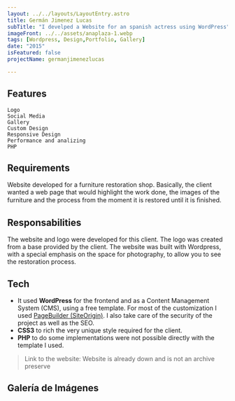 ```yaml
---
layout: ../../layouts/LayoutEntry.astro
title: Germán Jimenez Lucas
subTitle: "I develped a Website for an spanish actress using WordPress"
imageFront: ../../assets/anaplaza-1.webp
tags: [Wordpress, Design,Portfolio, Gallery]
date: "2015"
isFeatured: false 
projectName: germanjimenezlucas

---
```


## Features

    Logo
    Social Media
    Gallery
    Custom Design
    Responsive Design
    Performance and analizing
    PHP

## Requirements

Website developed for a furniture restoration shop. Basically, the client wanted a web page that would highlight the work done, the images of the furniture and the process from the moment it is restored until it is ﬁnished.

## Responsabilities

The website and logo were developed for this client. The logo was created from a base provided by the client. The website was built with Wordpress, with a special emphasis on the space for photography, to allow you to see the restoration process.

## Tech

- It used **WordPress** for the frontend and as a Content Management System (CMS), using a free template. For most of the customization I used [PageBuilder (SiteOrigin)](https://siteorigin.com/page-builder/). I also take care of the security of the project as well as the SEO.
- **CSS3** to rich the very unique style required for the client.
- **PHP** to do some implementations were not possible directly with the template I used.

> Link to the website: Website is already down and is not an archive preserve

## Galería de Imágenes
